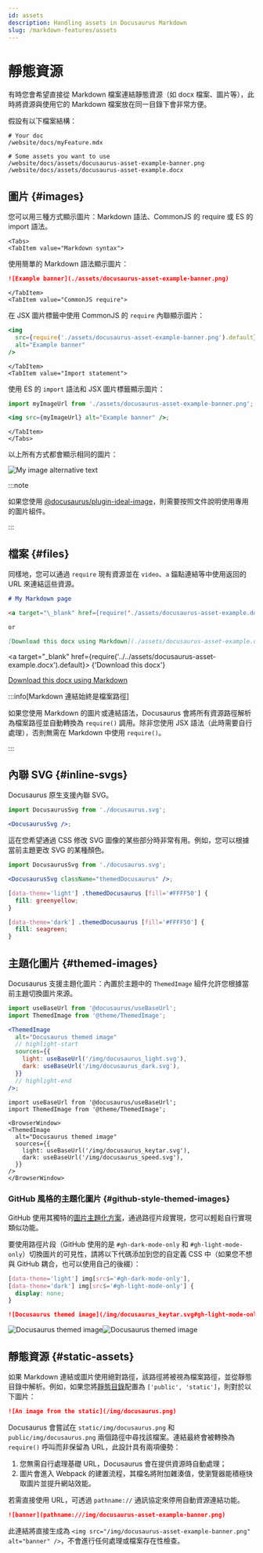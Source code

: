 ```yaml
---
id: assets
description: Handling assets in Docusaurus Markdown
slug: /markdown-features/assets
---
```


# 靜態資源


有時您會希望直接從 Markdown 檔案連結靜態資源（如 docx 檔案、圖片等），此時將資源與使用它的 Markdown 檔案放在同一目錄下會非常方便。

假設有以下檔案結構：

```
# Your doc
/website/docs/myFeature.mdx

# Some assets you want to use
/website/docs/assets/docusaurus-asset-example-banner.png
/website/docs/assets/docusaurus-asset-example.docx
```

## 圖片 {#images}

您可以用三種方式顯示圖片：Markdown 語法、CommonJS 的 require 或 ES 的 import 語法。

```mdx-code-block
<Tabs>
<TabItem value="Markdown syntax">
```

使用簡單的 Markdown 語法顯示圖片：

```md
![Example banner](./assets/docusaurus-asset-example-banner.png)
```

```mdx-code-block
</TabItem>
<TabItem value="CommonJS require">
```

在 JSX 圖片標籤中使用 CommonJS 的 `require` 內聯顯示圖片：

```jsx
<img
  src={require('./assets/docusaurus-asset-example-banner.png').default}
  alt="Example banner"
/>
```

```mdx-code-block
</TabItem>
<TabItem value="Import statement">
```

使用 ES 的 `import` 語法和 JSX 圖片標籤顯示圖片：

```jsx
import myImageUrl from './assets/docusaurus-asset-example-banner.png';

<img src={myImageUrl} alt="Example banner" />;
```

```mdx-code-block
</TabItem>
</Tabs>
```

以上所有方式都會顯示相同的圖片：

<BrowserWindow>

![My image alternative text](../../assets/docusaurus-asset-example-banner.png)

</BrowserWindow>

:::note

如果您使用 [@docusaurus/plugin-ideal-image](../../api/plugins/plugin-ideal-image.mdx)，則需要按照文件說明使用專用的圖片組件。

:::

## 檔案 {#files}

同樣地，您可以通過 `require` 現有資源並在 `video`、`a` 錨點連結等中使用返回的 URL 來連結這些資源。

```md
# My Markdown page

<a target="\_blank" href={require('./assets/docusaurus-asset-example.docx').default}> Download this docx </a>

or

[Download this docx using Markdown](./assets/docusaurus-asset-example.docx)
```

<BrowserWindow>

<a
  target="_blank"
  href={require('../../assets/docusaurus-asset-example.docx').default}>
  {'Download this docx'}
</a>

[Download this docx using Markdown](../../assets/docusaurus-asset-example.docx)

</BrowserWindow>

:::info[Markdown 連結始終是檔案路徑]

如果您使用 Markdown 的圖片或連結語法，Docusaurus 會將所有資源路徑解析為檔案路徑並自動轉換為 `require()` 調用。除非您使用 JSX 語法（此時需要自行處理），否則無需在 Markdown 中使用 `require()`。

:::

## 內聯 SVG {#inline-svgs}

Docusaurus 原生支援內聯 SVG。

```jsx
import DocusaurusSvg from './docusaurus.svg';

<DocusaurusSvg />;
```

<BrowserWindow>


<DocusaurusSvg />

</BrowserWindow>

這在您希望通過 CSS 修改 SVG 圖像的某些部分時非常有用。例如，您可以根據當前主題更改 SVG 的某種顏色。

```jsx
import DocusaurusSvg from './docusaurus.svg';

<DocusaurusSvg className="themedDocusaurus" />;
```

```css
[data-theme='light'] .themedDocusaurus [fill='#FFFF50'] {
  fill: greenyellow;
}

[data-theme='dark'] .themedDocusaurus [fill='#FFFF50'] {
  fill: seagreen;
}
```

<BrowserWindow>
  <DocusaurusSvg className="themedDocusaurus" />
</BrowserWindow>

## 主題化圖片 {#themed-images}

Docusaurus 支援主題化圖片：內置於主題中的 `ThemedImage` 組件允許您根據當前主題切換圖片來源。

```jsx
import useBaseUrl from '@docusaurus/useBaseUrl';
import ThemedImage from '@theme/ThemedImage';

<ThemedImage
  alt="Docusaurus themed image"
  // highlight-start
  sources={{
    light: useBaseUrl('/img/docusaurus_light.svg'),
    dark: useBaseUrl('/img/docusaurus_dark.svg'),
  }}
  // highlight-end
/>;
```

```mdx-code-block
import useBaseUrl from '@docusaurus/useBaseUrl';
import ThemedImage from '@theme/ThemedImage';

<BrowserWindow>
<ThemedImage
  alt="Docusaurus themed image"
  sources={{
    light: useBaseUrl('/img/docusaurus_keytar.svg'),
    dark: useBaseUrl('/img/docusaurus_speed.svg'),
  }}
/>
</BrowserWindow>
```

### GitHub 風格的主題化圖片 {#github-style-themed-images}

GitHub 使用其獨特的[圖片主題化方案](https://github.blog/changelog/2021-11-24-specify-theme-context-for-images-in-markdown/)，通過路徑片段實現，您可以輕鬆自行實現類似功能。

要使用路徑片段（GitHub 使用的是 `#gh-dark-mode-only` 和 `#gh-light-mode-only`）切換圖片的可見性，請將以下代碼添加到您的自定義 CSS 中（如果您不想與 GitHub 耦合，也可以使用自己的後綴）：

```css title="src/css/custom.css"
[data-theme='light'] img[src$='#gh-dark-mode-only'],
[data-theme='dark'] img[src$='#gh-light-mode-only'] {
  display: none;
}
```

```md
![Docusaurus themed image](/img/docusaurus_keytar.svg#gh-light-mode-only)![Docusaurus themed image](/img/docusaurus_speed.svg#gh-dark-mode-only)
```

<BrowserWindow>

![Docusaurus themed image](/img/docusaurus_keytar.svg#gh-light-mode-only)![Docusaurus themed image](/img/docusaurus_speed.svg#gh-dark-mode-only)

</BrowserWindow>

## 靜態資源 {#static-assets}

如果 Markdown 連結或圖片使用絕對路徑，該路徑將被視為檔案路徑，並從靜態目錄中解析。例如，如果您將[靜態目錄](../../static-assets.mdx)配置為 `['public', 'static']`，則對於以下圖片：

```md title="my-doc.md"
![An image from the static](/img/docusaurus.png)
```

Docusaurus 會嘗試在 `static/img/docusaurus.png` 和 `public/img/docusaurus.png` 兩個路徑中尋找該檔案。連結最終會被轉換為 `require()` 呼叫而非保留為 URL，此設計具有兩項優勢：

1. 您無需自行處理基礎 URL，Docusaurus 會在提供資源時自動處理；
2. 圖片會進入 Webpack 的建置流程，其檔名將附加雜湊值，使瀏覽器能積極快取圖片並提升網站效能。

若需直接使用 URL，可透過 `pathname://` 通訊協定來停用自動資源連結功能。

```md
![banner](pathname:///img/docusaurus-asset-example-banner.png)
```

此連結將直接生成為 `<img src="/img/docusaurus-asset-example-banner.png" alt="banner" />`，不會進行任何處理或檔案存在性檢查。
